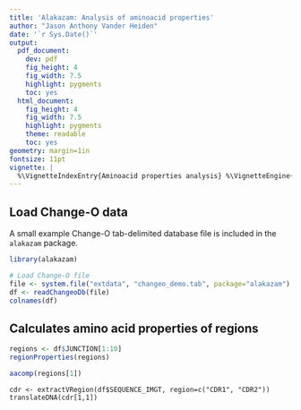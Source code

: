 ```yaml
---
title: 'Alakazam: Analysis of aminoacid properties'
author: "Jason Anthony Vander Heiden"
date: '`r Sys.Date()`'
output:
  pdf_document:
    dev: pdf
    fig_height: 4
    fig_width: 7.5
    highlight: pygments
    toc: yes
  html_document:
    fig_height: 4
    fig_width: 7.5
    highlight: pygments
    theme: readable
    toc: yes
geometry: margin=1in
fontsize: 11pt
vignette: |
  %\VignetteIndexEntry{Aminoacid properties analysis} %\VignetteEngine{knitr::rmarkdown} %\usepackage[utf8]{inputenc}
---
```



Load Change-O data
--------------------------------------------------------------------------------
A small example Change-O tab-delimited database file is included in the 
`alakazam` package. 

```r
library(alakazam)

# Load Change-O file
file <- system.file("extdata", "changeo_demo.tab", package="alakazam")
df <- readChangeoDb(file)
colnames(df)
```

Calculates amino acid properties of regions
-------------------------------------------

```r
regions <- df$JUNCTION[1:10]
regionProperties(regions)

aacomp(regions[1])
```

```
cdr <- extractVRegion(df$SEQUENCE_IMGT, region=c("CDR1", "CDR2"))
translateDNA(cdr[1,1])
```


